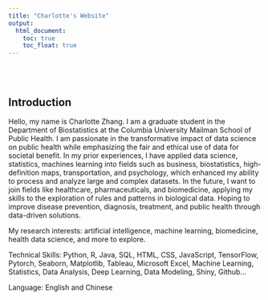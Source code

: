 ```yaml
---
title: "Charlotte's Website"
output: 
  html_document:
    toc: true
    toc_float: true
---
```

<br><br>

## Introduction
Hello, my name is Charlotte Zhang. I am a graduate student in the Department of Biostatistics at the Columbia University Mailman School of Public Health. I am passionate in the transformative impact of data science on public health while emphasizing the fair and ethical use of data for societal benefit. In my prior experiences, I have applied data science, statistics, machines learning into fields such as business, biostatistics, high-definition maps, transportation, and psychology, which enhanced my ability to process and analyze large and complex datasets. In the future, I want to join fields like healthcare, pharmaceuticals, and biomedicine, applying my skills to the exploration of rules and patterns in biological data. Hoping to improve disease prevention, diagnosis, treatment, and public health through data-driven solutions.

My research interests: artificial intelligence, machine learning, biomedicine, health data science, and more to explore. 

Technical Skills: Python, R, Java, SQL, HTML, CSS, JavaScript, TensorFlow, Pytorch, Seaborn, Matplotlib, Tableau, Microsoft Excel, Machine Learning, Statistics, Data Analysis, Deep Learning, Data Modeling, Shiny, Github...

Language: English and Chinese



